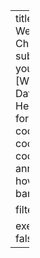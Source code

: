 ---
title: "The Great Wellbeing Challenge"
subtitle: "Over to you"
categories: [Week01, DataSkills, Health&Wellbeing]
format:
  html: 
    code-tools: true
    code-fold: true
    code-annotations: hover
    title-block-banner: true

filters: 
  - webr
  
execute: 
  warning: false
---